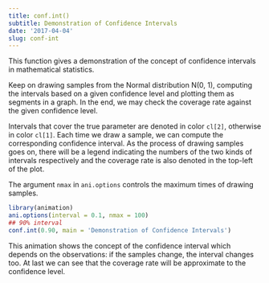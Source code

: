 ```yaml
---
title: conf.int()
subtitle: Demonstration of Confidence Intervals
date: '2017-04-04'
slug: conf-int
---
```


This function gives a demonstration of the concept of confidence intervals in
mathematical statistics.

Keep on drawing samples from the Normal distribution N(0, 1), computing the
intervals based on a given confidence level and plotting them as segments in
a graph. In the end, we may check the coverage rate against the given
confidence level.

Intervals that cover the true parameter are denoted in color `cl[2]`,
otherwise in color `cl[1]`. Each time we draw a sample, we can compute
the corresponding confidence interval. As the process of drawing samples goes
on, there will be a legend indicating the numbers of the two kinds of
intervals respectively and the coverage rate is also denoted in the top-left
of the plot.

The argument `nmax` in `ani.options` controls the maximum
times of drawing samples.


 
```r
library(animation)
ani.options(interval = 0.1, nmax = 100)
## 90% interval
conf.int(0.90, main = 'Demonstration of Confidence Intervals')
```


This animation shows the concept of the confidence interval which depends on the observations: if the samples change, the interval changes too. At last we can see that the coverage rate will be approximate to the confidence level.
